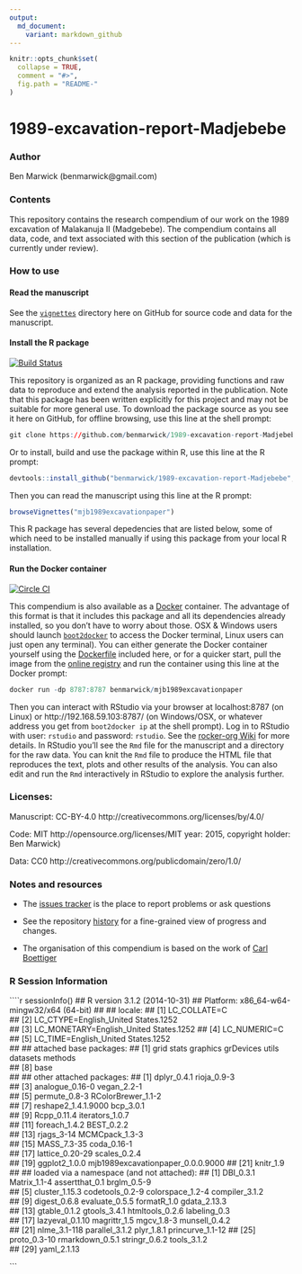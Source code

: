 ```yaml
---
output:
  md_document:
    variant: markdown_github
---
```


<!-- README.md is generated from README.Rmd. Please edit that file -->

```r
knitr::opts_chunk$set(
  collapse = TRUE,
  comment = "#>",
  fig.path = "README-"
)
```

# 1989-excavation-report-Madjebebe

<!-- DOI here when ready -->

### Author
Ben Marwick (benmarwick@gmail.com)

### Contents

This repository contains the research compendium of our work on the 1989 excavation of Malakanuja II (Madgebebe). The compendium contains all data, code, and text associated with this section of the publication (which is currently under review).

### How to use

#### Read the manuscript 

See the [`vignettes`](https://github.com/benmarwick/1989-excavation-report-Madjebebe/tree/master/vignettes) directory here on GitHub for source code and data for the manuscript.

#### Install the R package

[![Build Status](https://travis-ci.org/benmarwick/1989-excavation-report-Madjebebe.svg?branch=master)](https://travis-ci.org/benmarwick/1989-excavation-report-Madjebebe)

This repository is organized as an R package, providing functions and raw data to reproduce and extend the analysis reported in the publication. Note that this package has been written explicitly for this project and may not be suitable for more general use. To download the package source as you see it here on GitHub, for offline browsing, use this line at the shell prompt:

```r
git clone https://github.com/benmarwick/1989-excavation-report-Madjebebe.git
``` 

Or to install, build and use the package within R, use this line at the R prompt:

```r
devtools::install_github("benmarwick/1989-excavation-report-Madjebebe", build_vignettes = TRUE)
```

Then you can read the manuscript using this line at the R prompt:

```r
browseVignettes("mjb1989excavationpaper")
```

This R package has several depedencies that are listed below, some of which need to be installed manually if using this package from your local R installation. 

#### Run the Docker container

[![Circle CI](https://circleci.com/gh/benmarwick/1989-excavation-report-Madjebebe.svg?style=shield&circle-token=:circle-token)](https://circleci.com/gh/benmarwick/1989-excavation-report-Madjebebe)

This compendium is also available as a [Docker](https://docs.docker.com/installation) container. The advantage of this format is that it includes this package and all its dependencies already installed, so you don't have to worry about those. OSX & Windows users should launch [`boot2docker`](http://boot2docker.io/) to access the Docker terminal, Linux users can just open any terminal). You can either generate the Docker container yourself using the [Dockerfile](https://github.com/benmarwick/Steele_et_al_VR003_MSA_Pigments/blob/master/vignettes/Dockerfile) included here, or for a quicker start, pull the image from the [online registry](https://registry.hub.docker.com/u/benmarwick/mjb1989excavationpaper/) and run the container using this line at the Docker prompt: 

```r
docker run -dp 8787:8787 benmarwick/mjb1989excavationpaper
```

Then you can interact with RStudio via your browser at localhost:8787 (on Linux) or http://192.168.59.103:8787/ (on Windows/OSX, or whatever address you get from `boot2docker ip` at the shell prompt). Log in to RStudio with user: `rstudio` and password: `rstudio`. See the [rocker-org Wiki](https://github.com/rocker-org/rocker/wiki/Using-the-RStudio-image) for more details. In RStudio you'll see the `Rmd` file for the manuscript and a directory for the raw data. You can knit the `Rmd` file to produce the HTML file that reproduces the text, plots and other results of the analysis. You can also edit and run the `Rmd` interactively in RStudio to explore the analysis further. 

### Licenses:

Manuscript: CC-BY-4.0 http://creativecommons.org/licenses/by/4.0/

Code: MIT http://opensource.org/licenses/MIT year: 2015, copyright holder: Ben Marwick)

Data: CC0 http://creativecommons.org/publicdomain/zero/1.0/ 


### Notes and resources ##

* The [issues tracker](https://github.com/benmarwick/1989-excavation-report-Madjebebes) is the place to report problems or ask questions  

* See the repository [history](https://github.com/benmarwick/1989-excavation-report-Madjebebe) for a fine-grained view of progress and changes.

* The organisation of this compendium is based on the work of [Carl Boettiger](http://www.carlboettiger.info/) 

### R Session Information

````r
sessionInfo()
## R version 3.1.2 (2014-10-31)
## Platform: x86_64-w64-mingw32/x64 (64-bit)
## 
## locale:
## [1] LC_COLLATE=C                          
## [2] LC_CTYPE=English_United States.1252   
## [3] LC_MONETARY=English_United States.1252
## [4] LC_NUMERIC=C                          
## [5] LC_TIME=English_United States.1252    
## 
## attached base packages:
## [1] grid      stats     graphics  grDevices utils     datasets  methods  
## [8] base     
## 
## other attached packages:
##  [1] dplyr_0.4.1                       rioja_0.9-3                      
##  [3] analogue_0.16-0                   vegan_2.2-1                      
##  [5] permute_0.8-3                     RColorBrewer_1.1-2               
##  [7] reshape2_1.4.1.9000               bcp_3.0.1                        
##  [9] Rcpp_0.11.4                       iterators_1.0.7                  
## [11] foreach_1.4.2                     BEST_0.2.2                       
## [13] rjags_3-14                        MCMCpack_1.3-3                   
## [15] MASS_7.3-35                       coda_0.16-1                      
## [17] lattice_0.20-29                   scales_0.2.4                     
## [19] ggplot2_1.0.0                     mjb1989excavationpaper_0.0.0.9000
## [21] knitr_1.9                        
## 
## loaded via a namespace (and not attached):
##  [1] DBI_0.3.1        Matrix_1.1-4     assertthat_0.1   brglm_0.5-9     
##  [5] cluster_1.15.3   codetools_0.2-9  colorspace_1.2-4 compiler_3.1.2  
##  [9] digest_0.6.8     evaluate_0.5.5   formatR_1.0      gdata_2.13.3    
## [13] gtable_0.1.2     gtools_3.4.1     htmltools_0.2.6  labeling_0.3    
## [17] lazyeval_0.1.10  magrittr_1.5     mgcv_1.8-3       munsell_0.4.2   
## [21] nlme_3.1-118     parallel_3.1.2   plyr_1.8.1       princurve_1.1-12
## [25] proto_0.3-10     rmarkdown_0.5.1  stringr_0.6.2    tools_3.1.2     
## [29] yaml_2.1.13

```
